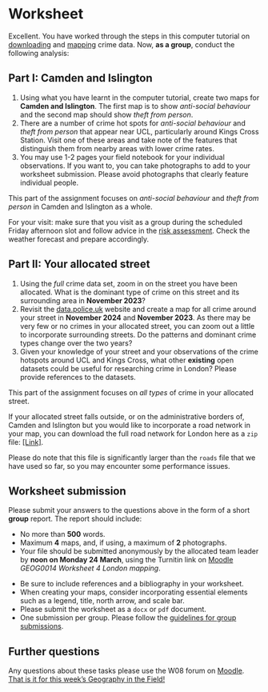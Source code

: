 # Worksheet 
Excellent. You have worked through the steps in this computer tutorial on [downloading](01-data-prep.html) and [mapping](02-map-crime.html) crime data. Now, **as a group**, conduct the following analysis:

## Part I: Camden and Islington 
1.	Using what you have learnt in the computer tutorial, create two maps for **Camden and Islington**. The first map is to show *anti-social behaviour* and the second map should show *theft from person*. 
2.	There are a number of crime hot spots for *anti-social behaviour* and *theft from person* that appear near UCL, particularly around Kings Cross Station. Visit one of these areas and take note of the features that distinguish them from nearby areas with lower crime rates.
3. You may use 1-2 pages your field notebook for your individual observations. If you want to, you can take photographs to add to your worksheet submission. Please avoid photographs that clearly feature individual people.

::: {.callout-tip}
This part of the assignment focuses on *anti-social behaviour* and *theft from person* in Camden and Islington as a whole.
:::

::: {.callout-warning}
For your visit: make sure that you visit as a group during the scheduled Friday afternoon slot and follow advice in the [risk assessment](). Check the weather forecast and prepare accordingly. 
:::

## Part II: Your allocated street
1.	Using the *full* crime data set, zoom in on the street you have been allocated. What is the dominant type of crime on this street and its surrounding area in **November 2023**?
2.	Revisit the [data.police.uk](https://data.police.uk/) website and create a map for all crime around your street in **November 2024** and **November 2023**. As there may be very few or no crimes in your allocated street, you can zoom out a little to incorporate surrounding streets. Do the patterns and dominant crime types change over the two years?
3.	Given your knowledge of your street and your observations of the crime hotspots around UCL and Kings Cross, what other **existing** open datasets could be useful for researching crime in London? Please provide references to the datasets.

:::{.callout-tip}
This part of the assignment focuses on *all types* of crime in your allocated street.
:::

:::{.callout-note}
If your allocated street falls outside, or on the administrative borders of, Camden and Islington but you would like to incorporate a road network in your map, you can download the full road network for London here as a `zip` file: [[Link]](https://github.com/jtvandijk/GEOG0014/raw/master/data/AllRoads.zip). 

Please do note that this file is significantly larger than the `roads` file that we have used so far, so you may encounter some performance issues.
:::

## Worksheet submission
Please submit your answers to the questions above in the form of a short **group** report. The report should include:

- No more than **500** words.
- Maximum **4** maps, and, if using, a maximum of **2** photographs.
- Your file should be submitted anonymously by the allocated team leader by **noon on Monday 24 March**, using the Turnitin link on [Moodle]() *GEOG0014 Worksheet 4 London mapping*.

::: {.callout-tip}
- Be sure to include references and a bibliography in your worksheet.
- When creating your maps, consider incorporating essential elements such as a legend, title, north arrow, and scale bar.
- Please submit the worksheet as a `docx` or `pdf` document.
- One submission per group. Please follow the [guidelines for group submissions](). 
:::

## Further questions
Any questions about these tasks please use the W08 forum on [Moodle](). [That is it for this week's Geography in the Field!](https://www.youtube.com/watch?v=h_D3VFfhvs4)
